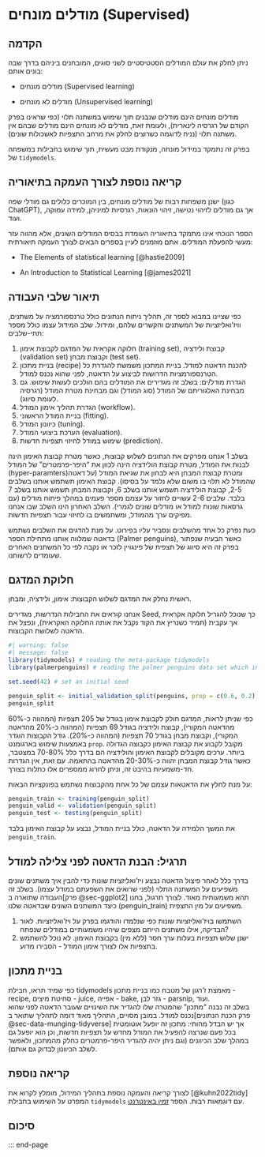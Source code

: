 # מודלים מונחים (Supervised) {#sec-advanced-models}

## הקדמה

ניתן לחלק את עולם המודלים הסטטיסטיים לשני סוגים, המובחנים ביניהם בדרך שבה בונים אותם:

-   מודלים מונחים (Supervised learning)

-   מודלים לא מונחים (Unsupervised learning)

מודלים מונחים הינם מודלים שנבנים תוך שימוש במשתנה תלוי (כפי שראינו בפרק הקודם של רגרסיה לינארית), ולעומת זאת, מודלים לא מונחים הינם מודלים שבהם אין משתנה תלוי (נניח לדוגמה כשרוצים לחלק את מרחב התצפיות לאשכולות שונים).

בפרק זה נתמקד במידול מונחה, מנקודת מבט מעשית, תוך שימוש בחבילות במשפחה של `tidymodels`.

::: callout-note
## קריאה נוספת לצורך העמקה בתיאוריה

ישנן משפחות רבות של מודלים מונחים, בין המוכרים כלולים גם מודלי שפה (כגון ChatGPT), אך גם מודלים לזיהוי נטישה, זיהוי הונאות, רגרסיות למיניהן, למידה עמוקה, ועוד.

הספר הנוכחי אינו מתמקד בתיאוריה העומדת בבסיס המודלים השונים, אלא מהווה עזר מעשי להפעלת המודלים. אתם מוזמנים לעיין בספרים הבאים לצורך העמקה תיאורתית:

-   The Elements of statistical learning [@hastie2009]

-   An Introduction to Statistical Learning [@james2021]
:::

## תיאור שלבי העבודה

כפי שציינו במבוא לספר זה, תהליך ניתוח הנתונים כולל טרנספורמציה על משתנים, וויז'ואליזציות של המשתנים והקשרים שלהם, ומידול. שלב המידול עצמו כולל מספר תתי-שלבים:

1.  חלוקה אקראית של המדגם לקבוצת אימון (training set), קבוצת ולידציה (validation set) וקבוצת מבחן (test set).
2.  בניית מתכון (recipe) להכנת הדאטה למודל. בניית המתכון משמשת להגדרת כל הטרנספורמציות הדרושות לביצוע על הדאטה, לפני שהוא נכנס למודל.
3.  הגדרת מודל/ים: בשלב זה מגדירים את המודלים בהם הולכים לעשות שימוש. גם מבחינת האלגוריתם של המודל (סוג המודל) וגם מבחינת מטרת המודל (רגרסיה לעומת סיווג).
4.  הגדרת תהליך אימון המודל (workflow).
5.  בניית המודל הראשוני (fitting).
6.  כיוונון המודל (tuning).
7.  הערכת ביצועי המודל (evaluation).
8.  שימוש במודל לחיזוי תצפיות חדשות (prediction).

בשלב 1 אנחנו מפרקים את הנתונים לשלוש קבוצות, כאשר מטרת קבוצת האימון הינה לבנות את המודל, מטרת קבוצת הולידציה הינה לכוון את "היפר-פרמטרים" של המודל (hyper-paramters)ומטרת קבוצת המבחן היא לבחון את שגיאת המודל (על דאטה שהמודל לא תלוי בו משום שלא נלמד על בסיסו). קבוצת האימון תשתמש אותנו בשלבים 2-5, קבוצת הולידציה תשמש אותנו בשלב 6, וקבוצת המבחן תשמש אותנו בשלב 7 בלבד. שלבים 2-6 עשויים לחזור על עצמם מספר פעמים במהלך פיתוח מודלים (עם גרסאות שונות למודל או מודלים שונים לגמרי). השלב האחרון הינו השלב שבו אנחנו מפיקים ערך מהמודל, ומשתמשים בו לחיזוי עבור תצפיות חדשות.

כעת נפרק כל אחד מהשלבים ונסביר עליו בפירוט. על מנת להדגים את השלבים נשתמש בדאטה שמלווה אותנו מתחילת הספר (Palmer penguins), כאשר הבעיה שנפתור בפרק זה היא סיווג של תצפית של פינגויין לזכר או נקבה לפי כל המשתנים האחרים שעומדים לרשותנו.

## חלוקת המדגם

ראשית נחלק את המדגם לשלוש הקבוצות: אימון, ולידציה, ומבחן.

אנחנו קוראים את החבילות הנדרשות, מגדירים Seed, כך שנוכל להגריל חלוקה אקראית אך עקבית (תמיד כשנריץ את הקוד נקבל את אותה החלוקה האקראית), ונפצל את הדאטה לשלושת הקבוצות.

```r
#| warning: false
#| message: false
library(tidymodels) # reading the meta-package tidymodels
library(palmerpenguins) # reading the palmer penguins data set which include penguins

set.seed(42) # set an initial seed

penguin_split <- initial_validation_split(penguins, prop = c(0.6, 0.2), strata = sex)
penguin_split
```

כפי שניתן לראות, המדגם חולק לקבוצת אימון בגודל של 205 תצפיות (המהווה כ-60% מהדאטה המקורי), קבוצת ולידציה בגודל 69 תצפיות (המהווה כ-20% מהדאטה המקורי), וקבוצת מבחן בגודל 70 תצפיות (המהווה כ-20%). גודל הקבוצות הוגדר באמצעות שימוש בארגומנט `prop`. מקובל לקבוע את קבוצת האימון כקבוצה הגדולה ביותר. ערכים מקובלים לקבוצת האימון והולידציה הם בדרך כלל 70-80% במצטבר, כאשר גודל קבוצת המבחן יהווה כ-20-30% מהדאטה בהתאמה. עם זאת, אין הגדרות חד-משמעיות בהיבט זה, וניתן לחרוג ממספרים אלו כתלות בצורך.

על מנת לחלץ את הדאטאות עצמם של כל אחת מהקבוצות נשתמש בפונקציות הבאות:

```r
penguin_train <- training(penguin_split)
penguin_valid <- validation(penguin_split)
penguin_test <- testing(penguin_split)
```

את המשך הלמידה על הדאטה, כולל בניית המודל, נבצע על קבוצת האימון בלבד `penguin_train`.

::: callout-tip
## תרגיל: הבנת הדאטה לפני צלילה למודל

בדרך כלל לאחר פיצול הדאטה נבצע ויז'ואליזציות שונות כדי להבין איך משתנים שונים משפיעים על המשתנה התלוי (לפני שרואים את השפעתם במודל עצמו). בשלב זה העבודה שתוארה ב[פרק @sec-ggplot2] תהא משמעותית מאוד. לצורך תרגול, בחנו כיצד המשתנים השונים שבדאטה שלנו (penguin_train) משפיעים על מין התצפית.

1.  השתמשו בויז'ואליזציות שונות כפי שנלמדו והודגמו בפרק על ויז'ואליזציות. לאור הבדיקה, אילו משתנים הייתם מצפים שיהיו משמעותיים במודלים שנפתח?
2.  ישנן שלוש תצפיות בעלות ערך חסר (ללא מין) בקבוצת האימון. לא נוכל להשתמש בתצפיות אלו לצורך אימון המודל - הסבירו מדוע.
:::

## בניית מתכון

כפי שמיד תראו, חבילת tidymodels מאמצת ז'רגון של מטבח כמו בניית מתכון - recipe, סחיטת מיצים - juice, אפייה - bake, גזר לבן - parsnip, ועוד.\
בשלב זה נבנה "מתכון" שהמטרה שלו להגדיר את השינויים שעובר הדאטה לפני שהוא נכנס למודל. במובן מסויים, התהליך מאוד דומה לתהליך שתואר ב[פרק הכנת הנתונים @sec-data-munging-tidyverse] אך יש הבדל מהותי: מתכון זה יופעל אוטומטית בכל פעם שנרצה להפעיל את המודל מחדש על תצפיות חדשות, וכן הוא יופעל גם במהלך שלב הכיוונים (וגם ניתן יהיה להגדיר היפר-פרמטרים כחלק מהמתכון, ולאפשר לשלב הכיוונון לבדוק גם אותם).

## קריאה נוספת

לצורך קריאה והעמקה נוספת בתהליך המידול, מומלץ לקרוא את [@kuhn2022tidy] המפרט על השימוש בחבילת `tidymodels` עם דוגמאות רבות. הספר [זמין באינטרנט](https://www.tmwr.org/).

## סיכום

::: end-page
